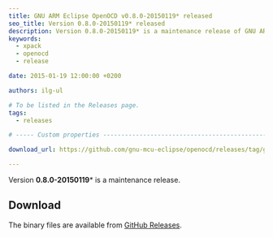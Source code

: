 ```yaml
---
title: GNU ARM Eclipse OpenOCD v0.8.0-20150119* released
seo_title: Version 0.8.0-20150119* released
description: Version 0.8.0-20150119* is a maintenance release of GNU ARM Eclipse OpenOCD.
keywords:
  - xpack
  - openocd
  - release

date: 2015-01-19 12:00:00 +0200

authors: ilg-ul

# To be listed in the Releases page.
tags:
  - releases

# ----- Custom properties -----------------------------------------------------

download_url: https://github.com/gnu-mcu-eclipse/openocd/releases/tag/gae-0.8.0-20150119/

---
```



Version **0.8.0-20150119*** is a maintenance release.

<!-- truncate -->

<PageMetadata title={frontMatter.seo_title} />

## Download

The binary files are available from <a href={frontMatter.download_url}>GitHub Releases</a>.
